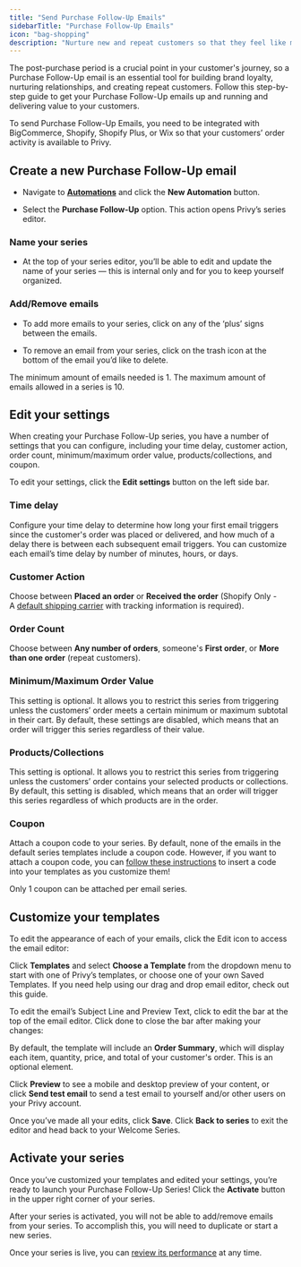```yaml
---
title: "Send Purchase Follow-Up Emails"
sidebarTitle: "Purchase Follow-Up Emails"
icon: "bag-shopping"
description: "Nurture new and repeat customers so that they feel like more than an order number."
---
```


The post-purchase period is a crucial point in your customer's journey, so a Purchase Follow-Up email is an essential tool for building brand loyalty, nurturing relationships, and creating repeat customers. Follow this step-by-step guide to get your Purchase Follow-Up emails up and running and delivering value to your customers.

<Note>
  To send Purchase Follow-Up Emails, you need to be integrated with BigCommerce, Shopify, Shopify Plus, or Wix so that your customers’ order activity is available to Privy. 
</Note>

## Create a new Purchase Follow-Up email

* Navigate to [**Automations**](https://dashboard.privy.com/automations) and click the **New Automation** button.

* Select the **Purchase Follow-Up** option. This action opens Privy’s series editor.



### Name your series

* At the top of your series editor, you’ll be able to edit and update the name of your series — this is internal only and for you to keep yourself organized.

### Add/Remove emails

* To add more emails to your series, click on any of the ‘plus’ signs between the emails.

* To remove an email from your series, click on the trash icon at the bottom of the email you’d like to delete.



<Info>
  The minimum amount of emails needed is 1. The maximum amount of emails allowed in a series is 10.
</Info>

## Edit your settings

When creating your Purchase Follow-Up series, you have a number of settings that you can configure, including your time delay, customer action, order count, minimum/maximum order value, products/collections, and coupon.&#x20;

To edit your settings, click the **Edit settings** button on the left side bar.



### Time delay

Configure your time delay to determine how long your first email triggers since the customer's order was placed or delivered, and how much of a delay there is between each subsequent email triggers. You can customize each email’s time delay by number of minutes, hours, or days.

### Customer Action

Choose between **Placed an order** or **Received the order** (Shopify Only - A [default shipping carrier](https://help.shopify.com/en/manual/shipping/understanding-shipping/shipping-carriers) with tracking information is required).

### Order Count

Choose between **Any number of orders**, someone's **First order**, or **More than one order** (repeat customers).

### Minimum/Maximum Order Value

This setting is optional. It allows you to restrict this series from triggering unless the customers’ order meets a certain minimum or maximum subtotal in their cart. By default, these settings are disabled, which means that an order will trigger this series regardless of their value.

### Products/Collections

This setting is optional. It allows you to restrict this series from triggering unless the customers’ order contains your selected products or collections. By default, this setting is disabled, which means that an order will trigger this series regardless of which products are in the order.

### Coupon

Attach a coupon code to your series. By default, none of the emails in the default series templates include a coupon code. However, if you want to attach a coupon code, you can [follow these instructions](https://privy.mintlify.app/docs/learn/content/coupon-codes#automations:~:text=To%20insert%20a%20coupon%20in%20your%20Automation%3A) to insert a code into your templates as you customize them!

<Warning>
  Only 1 coupon can be attached per email series.
</Warning>

## Customize your templates

To edit the appearance of each of your emails, click the Edit icon to access the email editor:



Click **Templates** and select **Choose a Template** from the dropdown menu to start with one of Privy’s templates, or choose one of your own Saved Templates. If you need help using our drag and drop email editor, check out this guide.

To edit the email’s Subject Line and Preview Text, click to edit the bar at the top of the email editor. Click done to close the bar after making your changes:



By default, the template will include an **Order Summary**, which will display each item, quantity, price, and total of your customer's order. This is an optional element.

Click **Preview** to see a mobile and desktop preview of your content, or click **Send test email** to send a test email to yourself and/or other users on your Privy account.

Once you’ve made all your edits, click **Save**. Click **Back to series** to exit the editor and head back to your Welcome Series.

## Activate your series

Once you’ve customized your templates and edited your settings, you’re ready to launch your Purchase Follow-Up Series! Click the **Activate** button in the upper right corner of your series.

<Warning>
  After your series is activated, you will not be able to add/remove emails from your series. To accomplish this, you will need to duplicate or start a new series.
</Warning>

Once your series is live, you can [review its performance](https://privy.mintlify.app/docs/learn/automations/automations-reporting) at any time.